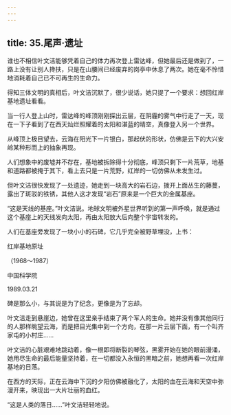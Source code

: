 ```yaml
---
---
---
```

title: 35.尾声·遗址
---

谁也不相信叶文洁能够凭着自己的体力再次登上雷达峰，但她最后还是做到了，一路上没有让别人搀扶，只是在山腰间已经废弃的岗亭中休息了两次。她在毫不怜惜地消耗着自己已不可再生的生命力。

得知三体文明的真相后，叶文洁沉默了，很少说话，她只提了一个要求：想回红岸基地遗址看看。

当一行人登上山时，雷达峰的峰顶刚刚探出云层，在阴霾的雾气中行走了一天，现在一下子看到了在西天灿烂照耀着的太阳和湛蓝的晴空，真像登入另一个世界。

从峰顶上极目望去，云海在阳光下一片银白，那起伏的形状，仿佛是云下的大兴安岭某种形而上的抽象再现。

人们想象中的废墟并不存在，基地被拆除得十分彻底，峰顶只剩下一片荒草，地基和道路都被掩于其下，看上去只是一片荒野，红岸的一切仿佛从未发生过。

但叶文洁很快发现了一处遗迹，她走到一块高大的岩石边，拨开上面丛生的藤蔓，露出了斑驳的铁锈，其他人这才发现“岩石”原来是一个巨大的金属基座。

“这是天线的基座。”叶文洁说。地球文明被外星世界听到的第一声呼唤，就是通过这个基座上的天线发向太阳，再由太阳放大后向整个宇宙转发的。

人们在基座旁发现了一块小小的石碑，它几乎完全被野草埋没，上书：

红岸基地原址

（1968～1987）

中国科学院

1989.03.21

碑是那么小，与其说是为了纪念，更像是为了忘却。

叶文洁走到悬崖边，她曾在这里亲手结束了两个军人的生命。她并没有像其他同行的人那样眺望云海，而是把目光集中到一个方向，在那一片云层下面，有一个叫齐家屯的小村庄……

叶文洁的心脏艰难地跳动着，像一根即将断裂的琴弦，黑雾开始在她的眼前漫涌，她用尽生命的最后能量坚持着，在一切都没入永恒的黑暗之前，她想再看一次红岸基地的日落。

在西方的天际，正在云海中下沉的夕阳仿佛被融化了，太阳的血在云海和天空中弥漫开来，映现出一大片壮丽的血红。

“这是人类的落日……”叶文洁轻轻地说。